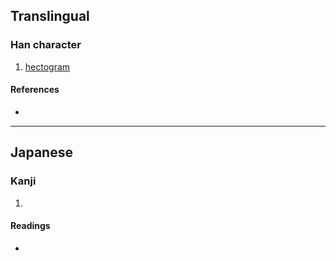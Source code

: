 {{character info/new}}
==Translingual==

===Han character===
{{Han char|rn=98|rad=瓦|as=06|sn=11|four=|canj=MNMA|ids=⿺瓦百}}

# [[hectogram]]

====References====
* {{Han ref|kx=0749.131|dkj=21499|dj=1157.330|hdz=21424.111|uh=74F8|ud=29944}}

----

==Japanese==

===Kanji===
{{ja-kanji|grade=|rs=瓦06}}

# {{rfdef|ja|sort=瓦06}}

====Readings====
* {{ja-readings|on=|kun=[[ヘクトグラム]] (hekutoguramu)|nanori=}}